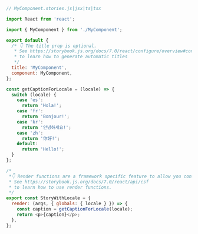 ```js
// MyComponent.stories.js|jsx|ts|tsx

import React from 'react';

import { MyComponent } from './MyComponent';

export default {
  /* 👇 The title prop is optional.
   * See https://storybook.js.org/docs/7.0/react/configure/overview#configure-story-loading
   * to learn how to generate automatic titles
   */
  title: 'MyComponent',
  component: MyComponent,
};

const getCaptionForLocale = (locale) => {
  switch (locale) {
    case 'es':
      return 'Hola!';
    case 'fr':
      return 'Bonjour!';
    case 'kr':
      return '안녕하세요!';
    case 'zh':
      return '你好!';
    default:
      return 'Hello!';
  }
};

/*
 *👇 Render functions are a framework specific feature to allow you control on how the component renders.
 * See https://storybook.js.org/docs/7.0/react/api/csf
 * to learn how to use render functions.
 */
export const StoryWithLocale = {
  render: (args, { globals: { locale } }) => {
    const caption = getCaptionForLocale(locale);
    return <p>{caption}</p>;
  },
};
```
